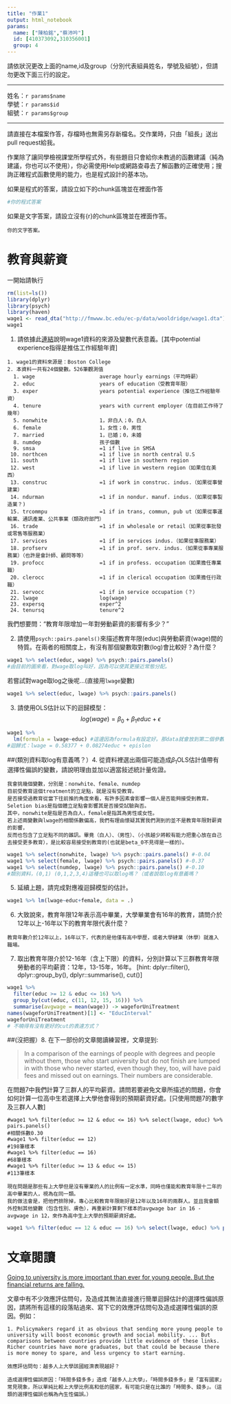 ```yaml
---
title: "作業1"
output: html_notebook
params:
  name: ["陳柏銘","蔡沛吟"]
  id: [410373092,310356001]
  group: 4
---
```

請依狀況更改上面的name,id及group（分別代表組員姓名，學號及組號），但請勿更改下面三行的設定。  

***
姓名：`r params$name`  
學號：`r params$id`  
組號：`r params$group`  

***

請直接在本檔案作答，存檔時也無需另存新檔名。交作業時，只由「組長」送出pull request給我。

作業除了讓同學檢視課堂所學程式外，有些題目只會給你未教過的函數建議（純為建議，你也可以不使用），你必需使用Help或網路查尋去了解函數的正確使用；搜詢正確程式函數使用的能力，也是程式設計的基本功。

如果是程式的答案，請設立如下的chunk區塊並在裡面作答
```r
#你的程式答案
```

如果是文字答案，請設立沒有{r}的chunk區塊並在裡面作答。
```
你的文字答案。
```

# 教育與薪資 

一開始請執行
```r
rm(list=ls())
library(dplyr)
library(psych)
library(haven)
wage1 <- read_dta("http://fmwww.bc.edu/ec-p/data/wooldridge/wage1.dta")
wage1
```

1. 請依據此[連結](http://fmwww.bc.edu/ec-p/data/wooldridge/wage1.des)說明wage1資料的來源及變數代表意義。[其中potential experience指得是推估工作經驗年資]

```
1. wage1的資料來源是：Boston College
2. 本資料一共有24個變數。526筆觀測值
  1. wage                     average hourly earnings（平均時薪）
  2. educ                     years of education（受教育年限）
  3. exper                    years potential experience（推估工作經驗年資）
  4. tenure                   years with current employer（在目前工作待了幾年）
  5. nonwhite                 1，非白人；0，白人
  6. female                   1，女性；0，男性
  7. married                  1，已婚；0，未婚
  8. numdep                   孩子個數
  9. smsa                     =1 if live in SMSA
 10. northcen                 =1 if live in north central U.S
 11. south                    =1 if live in southern region
 12. west                     =1 if live in western region（如果住在美西）
 13. construc                 =1 if work in construc. indus.（如果從事營建業）
 14. ndurman                  =1 if in nondur. manuf. indus.（如果從事製造業？)
 15. trcommpu                 =1 if in trans, commun, pub ut（如果從事運輸業、通訊產業、公共事業（類政府部門）
 16. trade                    =1 if in wholesale or retail（如果從事批發或零售等服務業）
 17. services                 =1 if in services indus.（如果從事服務業）
 18. profserv                 =1 if in prof. serv. indus.（如果從事專業服務業）（也許是會計師、顧問等等）
 19. profocc                  =1 if in profess. occupation（如果擔任專業職）
 20. clerocc                  =1 if in clerical occupation（如果擔任行政職）
 21. servocc                  =1 if in service occupation（？）
 22. lwage                    log(wage)
 23. expersq                  exper^2
 24. tenursq                  tenure^2
```
我們想要問："教育年限增加一年對勞動薪資的影響有多少？"

2. 請使用`psych::pairs.panels()`來描述教育年限(educ)與勞動薪資(wage)間的特質。在兩者的相關度上，有沒有那個變數取對數(log)會比較好？為什麼？
```r
wage1 %>% select(educ, wage) %>% psych::pairs.panels()
#由目前的圖來看，對wage取log叫好，因為可以使其更接近常態分配。
```
若嘗試對wage取log之後呢...(直接用`lwage`變數)
```r
wage1 %>% select(educ, lwage) %>% psych::pairs.panels()
```

3. 請使用OLS估計以下的迴歸模型：
$$log(wage)=\beta_0+\beta_1 educ+\epsilon$$
```r
wage1 %>%
  lm(formula = lwage~educ) #這邊因為formula有設定好。那data就會放到第二個參數，剛好是data，也就可以跑了。
#迴歸式：lwage = 0.58377 + 0.08274educ + epislon
```

##(類別資料取log有意義嗎？）4. 從資料裡選出兩個可能造成$\beta_1$OLS估計值帶有選擇性偏誤的變數，請說明理由並加以適當敍述統計量佐證。
```
我會挑幾個變數，分別是：nonwhite、female、numdep  
目前受教育這個treatment的立足點，就是沒有受教育。
是否接受過教育從當下往前推的角度來看，有許多因素會影響一個人是否能夠接受到教育。
Seletion bias是指個體立足點會影響其是否接受試驗與否。
其中，nonwhite是指是否為白人，female是指其為男性或女性。
若上述兩變數與lwage的相關係數偏高，我們有理由懷疑其實我們測到的並不是教育年限對薪資的影響，
反而也包含了立足點不同的雜訊。畢竟（白人）、（男性）、（小孩越少將較有能力把重心放在自己去接受更多教育），是比較容易接受到教育的(也就是beta_0不見得是一樣的）。
```
```r
wage1 %>% select(nonwhite, lwage) %>% psych::pairs.panels() #-0.04
wage1 %>% select(female, lwage) %>% psych::pairs.panels() #-0.37
wage1 %>% select(numdep, lwage) %>% psych::pairs.panels() #-0.10
#類別資料，(0,1) (0,1,2,3,4)這種也可以取log嗎？（或者說取log有意義嗎？
```

5. 延續上題，請完成對應複迴歸模型的估計。
```r
wage1 %>% lm(lwage~educ+female, data = .)
```

6. 大致說來，教育年限12年表示高中畢業，大學畢業會有16年的教育，請問介於12年以上-16年以下的教育年限代表什麼？
```
教育年數介於12年以上，16年以下，代表的是他僅有高中學歷，或者大學肄業（休學）就進入職場。
```
7. 取出教育年限介於12-16年（含上下限）的資料，分別計算以下三群教育年限勞動者的平均薪資：12年，13-15年，16年。
[hint: dplyr::filter(), dplyr::group_by(), dplyr::summarise(), cut()]
```r
wage1 %>% 
  filter(educ >= 12 & educ <= 16) %>% 
  group_by(cut(educ, c(11, 12, 15, 16))) %>% 
  summarise(avgwage = mean(wage)) -> wageforUniTreatment
names(wageforUniTreatment)[1] <- "EducInterval"
wageforUniTreatment
# 不曉得有沒有更好的cut的表達方式？
```

##(沒把握）8. 在下一部份的文章閱讀練習裡，文章提到: 

> In a comparison of the earnings of people with degrees and people without them, those who start university but do not finish are lumped in with those who never started, even though they, too, will have paid fees and missed out on earnings. Their numbers are considerable. 

在問題7中我們計算了三群人的平均薪資。請問若要避免文章所描述的問題，你會如何計算一位高中生若選擇上大學他會得到的預期薪資好處。[只使用問題7的數字及三群人人數]
```
#wage1 %>% filter(educ >= 12 & educ <= 16) %>% select(lwage, educ) %>% pairs.panels()
#相關係數0.30
#wage1 %>% filter(educ == 12) 
#198筆樣本
#wage1 %>% filter(educ == 16) 
#68筆樣本
#wage1 %>% filter(educ >= 13 & educ <= 15)
#113筆樣本

現在問題是那些有上大學但是沒有畢業的人的比例有一定水準，同時也僅能和教育年限十二年的高中畢業的人，視為在同一類。
我的做法會是，把他們排除掉，專心比較教育年限剛好是12年以及16年的兩群人。並且我會額外控制其他變數（包含性別、膚色），再重新計算剩下樣本的avgwage bar in 16 - avgwage in 12，來作為高中生上大學的預期薪資好處。
```
```r
wage1 %>% filter(educ == 12 & educ == 16) %>% select(lwage, educ) %>% pairs.panels()
```

# 文章閱讀
[Going to university is more important than ever for young people.
But the financial returns are falling.](https://www.economist.com/news/international/21736151-financial-returns-are-falling-going-university-more-important-ever)

文章中有不少效應評估問句，及造成其無法直接進行簡單迴歸估計的選擇性偏誤原因，請將所有這樣的段落貼過來、寫下它的效應評估問句及造成選擇性偏誤的原因。例如：

```
1. Policymakers regard it as obvious that sending more young people to university will boost economic growth and social mobility. ... But comparisons between countries provide little evidence of these links. Richer countries have more graduates, but that could be because there is more money to spare, and less urgency to start earning.

效應評估問句：越多人上大學該國經濟表現越好？

造成選擇性偏誤原因：「時間多錢多多」造成「越多人上大學」，「時間多錢多多」是「富有國家」常見現象，所以單純比較上大學比例高和低的國家，有可能只是在比誰的「時間多、錢多」。（這類的選擇性偏誤也稱為內生性偏誤。）
```